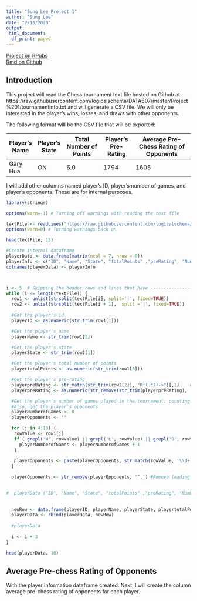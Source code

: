```yaml
---
title: "Sung Lee Project 1"
author: "Sung Lee"
date: "2/13/2020"
output: 
 html_document: 
  df_print: paged
---
```


[Project on RPubs](https://rpubs.com/logicalschema/data607_project1 "Sung's Project 1 Assignment Rpubs")
<br>
[Rmd on Github](https://github.com/logicalschema/DATA607/blob/master/Project%201/Sung%20Lee%20Project%201.Rmd "Sung's Project 1 Assignment Github")


## Introduction  
This project will read the Chess tournament text file hosted on Github at https://raw.githubusercontent.com/logicalschema/DATA607/master/Project%201/tournamentinfo.txt and will generate a CSV file. We will only be interested in the player's wins, losses, and draws with other opponents. 

The following format will be the CSV file that will be exported:


Player's Name | Player's State | Total Number of Points | Player's Pre-Rating | Average Pre-Chess Rating of Opponents
--------------|----------------|------------------------|---------------------|---------------------------------------
Gary Hua      | ON             | 6.0                    | 1794                | 1605

I will add other columns named player's ID, player's number of games, and player's opponents. These are for internal purposes.

```r
library(stringr)

options(warn=-1) # Turning off warnings with reading the text file

textFile <- readLines("https://raw.githubusercontent.com/logicalschema/DATA607/master/Project%201/tournamentinfo.txt")
options(warn=0) # Turning warnings back on

head(textFile, 13)

#Create internal dataframe
playerData <- data.frame(matrix(ncol = 7, nrow = 0))
playerInfo <- c("ID", "Name", "State", "totalPoints" ,"preRating", "NumberofGames", "Opponents")
colnames(playerData) <- playerInfo



i <- 5  # Skipping the header rows and lines that have --------------------
while (i <= length(textFile)) {
  row1 <- unlist(strsplit(textFile[i], split='|', fixed=TRUE))
  row2 <- unlist(strsplit(textFile[i + 1],  split ='|', fixed=TRUE))
  
  #Get the player's id
  playerID <- as.numeric(str_trim(row1[1]))

  #Get the player's name
  playerName <- str_trim(row1[2])

  #Get the player's state
  playerState <- str_trim(row2[1])

  #Get the player's total number of points
  playertotalPoints <- as.numeric(str_trim(row1[3]))

  #Get the player's pre-rating
  playerpreRating <- str_match(str_trim(row2[2]), "R:(.*?)->")[,2]    #Grab the text between R: and the ->
  playerpreRating <- as.numeric(str_remove(str_trim(playerpreRating), 'P(.*)$')) #Remove non-numeric characters

  #Get the player's number of games played in the tournament: counting only wins, losses, and draws
  #Also, get the player's opponents
  playerNumberofGames <- 0
  playerOpponents <- ""

  for (j in 4:10) {
   rowValue <- row1[j]
   if ( grepl('W', rowValue) || grepl('L', rowValue) || grepl('D', rowValue)) {
     playerNumberofGames <- playerNumberofGames + 1
   }
   
   playerOpponents <- paste(playerOpponents, str_match(rowValue, '\\d+'), sep = ",")
  }

  playerOpponents <- str_remove(playerOpponents, '^,') #Remove leading ,

  
#  playerData ("ID", "Name", "State", "totalPoints" ,"preRating", "NumberofGames", "Opponents")
  
  
  newRow <- data.frame(playerID, playerName, playerState, playertotalPoints, playerpreRating, playerNumberofGames, playerOpponents)
  playerData <- rbind(playerData, newRow)
  
  #playerData
  
  i <- i + 3
}

head(playerData, 10)

```

## Average Pre-chess Rating of Opponents

With the player information dataframe created. Next, I will create the column average pre-chess rating of opponents for each player.


